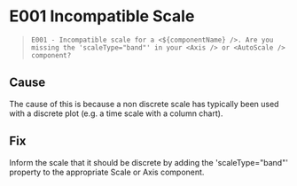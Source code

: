 
<Meta title="Errors & Warnings/Errors/E001 - Incompatible Scale" />

# E001 Incompatible Scale

> `E001 - Incompatible scale for a <${componentName} />. Are you missing the 'scaleType="band"' in your <Axis /> or <AutoScale /> component?`

## Cause

The cause of this is because a non discrete scale has typically been used with a discrete plot (e.g. a time scale with a column chart).

## Fix

Inform the scale that it should be discrete by adding the 'scaleType="band"' property to the appropriate Scale or Axis component.
